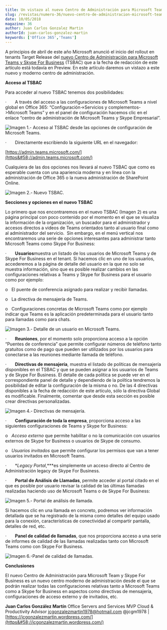 ```yaml
---
title: Un vistazo al nuevo Centro de Administración para Microsoft Teams y Skype For Business
slug: /revistas/numero-36/nuevo-centro-de-administracion-microsoft-teams-y-skype-for-business
date: 10/05/2018
magazine: 36
author: Juan Carlos Gonzalez Martin
authorId: juan-carlos-gonzalez-martin
keywords: ['Office 365','Teams']
---
```






A principios de abril de este año Microsoft anunció el inicio del rollout en tenants Target Release del [nuevo Centro de Administración para Microsoft Teams y Skype For Business](https&#58;//techcommunity.microsoft.com/t5/Microsoft-Teams-Blog/Announcing-the-new-Microsoft-Teams-amp-Skype-for-Business-Admin/ba-p/179534) (TSBAC) que a la fecha de redacción de este artículo está todavía en Preview. En este artículo daremos un vistazo a este nuevo y moderno centro de administración.

**Acceso al TSBAC**

Para acceder al nuevo TSBAC tenemos dos posibilidades:

·       A través del acceso a las configuraciones de Microsoft Teams a nivel global en Office 365: “Configuración-&gt;Servicios y complementos-&gt;Microsoft Teams” y en el panel de configuración hacemos clic en el enlace “centro de administración de Microsoft Teams y Skype Empresarial”.

​​![Imagen 1.- Acceso al TSBAC desde las opciones de configuración de Microsoft Teams.](../../../images/numero36/nuevo-centro-de-administracion-microsoft-teams-y-skype-for-business/image1.png)

·        Directamente escribiendo la siguiente URL en el navegador:

[https://admin.teams.microsoft.com/](https&#58;//admin.teams.microsoft.com/)

Cualquiera de las dos opciones nos llevará al nuevo TSBAC que como es esperable cuenta con una apariencia moderna y en línea con la administración de Office 365 o la nueva administración de SharePoint Online.

![Imagen 2.- Nuevo TSBAC.](../../../images/numero36/nuevo-centro-de-administracion-microsoft-teams-y-skype-for-business/image2.png)

**Secciones y opciones en el nuevo TSBAC**

Lo primero que nos encontraremos en el nuevo TSBAC (Imagen 2) es una página principal con poco contenido por el momento en el que se visualiza la información de la organización, un buscador para el administrador y accesos directos a videos de Teams orientados tanto al usuario final como al administrador del servicio.  Sin embargo, en el menú vertical nos encontraremos una serie de opciones interesantes para administrar tanto Microsoft Teams como Skype For Business:

·       **Usuarios**muestra un listado de los usuarios de Microsoft Teams y de Skype For Business en el tenant. Si hacemos clic en uno de los usuarios, accederemos a la página de detalle del usuario en la que no solo se muestra información, sino que es posible realizar cambios en las configuraciones relativas a Teams y Skype for Business para el usuario como por ejemplo:

o   El puente de conferencia asignado para realizar y recibir llamadas.

o   La directiva de mensajería de Teams.

o   Configuraciones concretas de Microsoft Teams como por ejemplo indicar que Teams es la aplicación predeterminada para el usuario tanto para llamadas como para chats.

![Imagen 3.- Detalle de un usuario en Microsoft Teams.](../../../images/numero36/nuevo-centro-de-administracion-microsoft-teams-y-skype-for-business/image3.png)

·       **Reuniones**, por el momento solo proporciona acceso a la opción “Puentes de conferencia” que permite configurar números de teléfono tanto gratuitos como de pago que pueden ser utilizados por los usuarios para conectarse a las reuniones mediante llamada de teléfono.

·       **Directivas de mensajería**, muestra el listado de políticas de mensajería disponibles en el TSBAC y que se pueden asignar a los usuarios de Teams y de Skype For Business. El detalle de cada política se puede ver en el correspondiente panel de detalle y dependiendo de la política tendremos la posibilidad de editar la configuración de la misma o no. De las 4 directivas disponibles a la fecha de redacción de este artículo, sólo la directiva Global es modificable. Finalmente, comentar que desde esta sección es posible crear directivas personalizadas.

![Imagen 4.- Directivas de mensajería.](../../../images/numero36/nuevo-centro-de-administracion-microsoft-teams-y-skype-for-business/image4.png)



·       **Configuración de toda la empresa**, proporciona acceso a las siguientes configuraciones de Teams y Skype for Business:

o   *Acceso externo* que permite habilitar o no la comunicación con usuarios externos de Skype for Business o usuarios de Skype de consumo.

o   *Usuarios invitados* que permite configurar los permisos que van a tener usuarios invitados en Microsoft Teams.

·       **Legacy Portal*,***es simplemente un acceso directo al Centro de Administración legacy de Skype For Business.

·       **Portal de Análisis de Llamadas**, permite acceder al portal citado en el que es posible por usuario revisar la calidad de las últimas llamadas realizadas haciendo uso de Microsoft Teams o de Skype For Business:

![Imagen 5.- Portal de análisis de llamada.](../../../images/numero36/nuevo-centro-de-administracion-microsoft-teams-y-skype-for-business/image5.png)

Si hacemos clic en una llamada en concreto, podremos ver información detallada que se ha registrado de la misma como detalles del equipo usado para la conexión, características de conectividad al compartir pantalla, detalles de red, etc.

·       **Panel de calidad de llamadas**, que nos proporciona acceso a una serie de informes de calidad de las llamadas realizadas tanto con Microsoft Teams como con Skype For Business.

![Imagen 6.-Panel de calidad de llamadas.](../../../images/numero36/nuevo-centro-de-administracion-microsoft-teams-y-skype-for-business/image6.png)

**Conclusiones**

El nuevo Centro de Administración para Microsoft Team y Skype For Business es un nuevo centro moderno de administración desde el que se podrán realizar todas las configuraciones relativas tanto a Microsoft Teams como a Skype for Business en aspectos como directivas de mensajería, configuraciones de acceso externo y de invitados, etc.



**Juan Carlos González Martín**
 Office Servers and Services MVP
 Cloud & Productivity Advisor 
jcgonzalezmartin1978@hotmail.com
 @jcgm1978 | [https://jcgonzalezmartin.wordpress.com/](https&#58;//jcgonzalezmartin.wordpress.com/)

